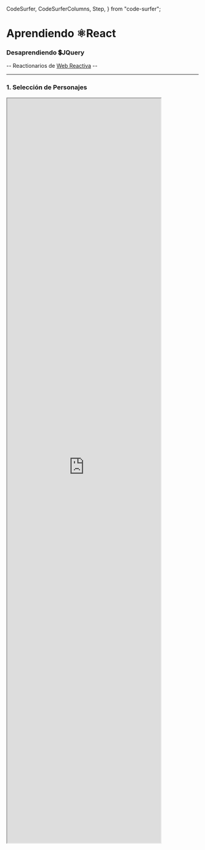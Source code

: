   CodeSurfer,
  CodeSurferColumns,
  Step,
} from "code-surfer";


# Aprendiendo ⚛️React

### Desaprendiendo 💲JQuery

-- Reactionarios de [Web Reactiva](https://www.webreactiva.com/) --

---

### 1. Selección de Personajes

<iframe
  width="80%"
  height="50%"
  src="https://jquery2react-4c55pokc5-sergioedo.vercel.app/"
/>

---

<CodeSurfer>

```js title="Version estática, no reactiva"
import "./App.css";

const App = () => {
  return (
    <>
      <h1>Calculadora de precios de muñecos cabezones</h1>
      <div>
        <label>Elige un personaje:</label>
        <select id="character">
          <option value="13.5">Jon Snow (13.5€)</option>
          <option value="16.5">
            Danerys Targaryen (16.5€)
          </option>
          <option value="19">Tyrion Lannister (19€)</option>
        </select>
      </div>
      <div id="result">
        Precio total: <span id="total">13.50€</span>
      </div>
    </>
  );
};
```

```diff 6:19 subtitle="JSX es casi puro HTML"

```

```js title="Añadimos estado + evento con setState"
import { useState } from "react";
import "./App.css";

const App = () => {
  const [totalValue, setTotalValue] = useState(13.5);
  return (
    <>
      <h1>Calculadora de precios de muñecos cabezones</h1>

      <div>
        <label>Elige un personaje:</label>
        <select
          id="character"
          onChange={(e) =>
            setTotalValue(Number(e.target.value))
          }
        >
          <option value="13.5">Jon Snow (13.5€)</option>
          <option value="16.5">
            Danerys Targaryen (16.5€)
          </option>
          <option value="19">Tyrion Lannister (19€)</option>
        </select>
      </div>

      <div id="result">
        Precio total:{" "}
        <span id="total">{totalValue.toFixed(2)}€</span>
      </div>
    </>
  );
};
```

</CodeSurfer>

---

### 2. Opción de dragon extra

<iframe
  width="80%"
  height="50%"
  src="https://jquery2react-4gn66b207-sergioedo.vercel.app/"
/>

---

<CodeSurfer>

```js title="Personajes 'data driven'"
import { useState } from "react";
import "./App.css";

const App = () => {
  const [totalValue, setTotalValue] = useState(13.5);
  return (
    <>
      <h1>Calculadora de precios de muñecos cabezones</h1>
      <div>
        <label>Elige un personaje:</label>
        <select
          id="character"
          onChange={(e) =>
            setTotalValue(Number(e.target.value))
          }
        >
          <option value="13.5">Jon Snow (13.5€)</option>
          <option value="16.5">
            Danerys Targaryen (16.5€)
          </option>
          <option value="19">Tyrion Lannister (19€)</option>
        </select>
      </div>
      <div>
        Precio total: <span>{totalValue.toFixed(2)}€</span>
      </div>
    </>
  );
};
```

```js
import { useState } from "react";
import "./App.css";

const characters = [
  { name: "Jon Snow", price: 13.5 },
  { name: "Danerys Targaryen", price: 16.5 },
  { name: "Tyrion Lannister", price: 19 },
];

const App = () => {
  const [totalValue, setTotalValue] = useState(13.5);
  return (
    <>
      <h1>Calculadora de precios de muñecos cabezones</h1>
      <div>
        <label>Elige un personaje:</label>
        <select
          onChange={(e) =>
            setTotalValue(Number(e.target.value))
          }
        >
          {characters.map((character) => {
            return (
              <option
                key={character.name}
                value={character.price}
              >{`${character.name} (${character.price}€)`}</option>
            );
          })}
        </select>
      </div>
      <div>
        Precio total: <span>{totalValue.toFixed(2)}€</span>
      </div>
    </>
  );
};
```

```js subtitle="índice de personaje como estado"
import { useState } from "react";
import "./App.css";

const characters = [
  { name: "Jon Snow", price: 13.5 },
  { name: "Danerys Targaryen", price: 16.5 },
  { name: "Tyrion Lannister", price: 19 },
];

const App = () => {
  const [
    selectedCharacterIndex,
    setSelectedCharacterIndex,
  ] = useState(0);
  const totalValue =
    characters[selectedCharacterIndex].price;
  return (
    <>
      <h1>Calculadora de precios de muñecos cabezones</h1>

      <div>
        <label>Elige un personaje:</label>
        <select
          onChange={(e) =>
            setSelectedCharacterIndex(
              Number(e.target.value)
            )
          }
        >
          {characters.map((character, index) => {
            return (
              <option
                key={character.name}
                value={index}
              >{`${character.name} (${character.price}€)`}</option>
            );
          })}
        </select>
      </div>

      <div>
        Precio total: <span>{totalValue.toFixed(2)}€</span>
      </div>
    </>
  );
};
```

```js subtitle=""
import { useState } from "react";
import "./App.css";

const characters = [
  { name: "Jon Snow", price: 13.5 },
  { name: "Danerys Targaryen", price: 16.5 },
  { name: "Tyrion Lannister", price: 19 },
];
const DRAGON_PRICE = 44.5;

const App = () => {
  const [
    selectedCharacterIndex,
    setSelectedCharacterIndex,
  ] = useState(0);
  const selectedCharacter =
    characters[selectedCharacterIndex];

  const showDragonOption = selectedCharacterIndex === 1;
  const [includeDragon, setIncludeDragon] = useState(false);

  const totalValue =
    selectedCharacter.price +
    (showDragonOption && includeDragon ? DRAGON_PRICE : 0);
  return (
    <>
      <h1>Calculadora de precios de muñecos cabezones</h1>

      <div>
        <label>Elige un personaje:</label>
        <select
          onChange={(e) =>
            setSelectedCharacterIndex(
              Number(e.target.value)
            )
          }
        >
          {characters.map((character, index) => {
            return (
              <option
                key={character.name}
                value={index}
              >{`${character.name} (${character.price}€)`}</option>
            );
          })}
        </select>
      </div>

      <div
        style={{
          display: showDragonOption ? "block" : "none",
        }}
      >
        <input
          type="checkbox"
          onChange={(e) =>
            setIncludeDragon(e.target.checked)
          }
        />
        <label htmlFor="dragon">
          Con dragón en el hombro ({DRAGON_PRICE}€ más)
        </label>
      </div>

      <div>
        Precio total: <span>{totalValue.toFixed(2)}€</span>
      </div>
    </>
  );
};
```

```diff 18:24 subtitle="Incluir dragón - mostrar + estado + cálculo"

```

```diff 49:63 subtitle="Incluir dragón - mostrar con CSS"

```

```js subtitle="Evitar renderizar --> sincronizar estado"
import { useState } from "react";
import "./App.css";

const characters = [
  { name: "Jon Snow", price: 13.5 },
  { name: "Danerys Targaryen", price: 16.5 },
  { name: "Tyrion Lannister", price: 19 },
];
const DRAGON_PRICE = 44.5;

const App = () => {
  const [
    selectedCharacterIndex,
    setSelectedCharacterIndex,
  ] = useState(0);
  const selectedCharacter =
    characters[selectedCharacterIndex];

  const showDragonOption = selectedCharacterIndex === 1;
  const [includeDragon, setIncludeDragon] = useState(false);

  const totalValue =
    selectedCharacter.price +
    (showDragonOption && includeDragon ? DRAGON_PRICE : 0);
  return (
    <>
      <h1>Calculadora de precios de muñecos cabezones</h1>

      <div>
        <label>Elige un personaje:</label>
        <select
          onChange={(e) =>
            setSelectedCharacterIndex(
              Number(e.target.value)
            )
          }
        >
          {characters.map((character, index) => {
            return (
              <option
                key={character.name}
                value={index}
              >{`${character.name} (${character.price}€)`}</option>
            );
          })}
        </select>
      </div>

      {showDragonOption && (
        <div>
          <input
            type="checkbox"
            checked={includeDragon}
            onChange={(e) =>
              setIncludeDragon(e.target.checked)
            }
          />
          <label htmlFor="dragon">
            Con dragón en el hombro ({DRAGON_PRICE}€ más)
          </label>
        </div>
      )}

      <div>
        Precio total: <span>{totalValue.toFixed(2)}€</span>
      </div>
    </>
  );
};
```

</CodeSurfer>

---

### 3. Cantidad de producto

<iframe
  width="80%"
  height="50%"
  src="https://jquery2react-i5oz3trtk-sergioedo.vercel.app/"
/>

---

<CodeSurfer>

```js
import { useState } from "react";
import "./App.css";

const characters = [
  { name: "Jon Snow", price: 13.5 },
  { name: "Danerys Targaryen", price: 16.5 },
  { name: "Tyrion Lannister", price: 19 },
];
const DRAGON_PRICE = 44.5;

const App = () => {
  const [
    selectedCharacterIndex,
    setSelectedCharacterIndex,
  ] = useState(0);
  const selectedCharacter =
    characters[selectedCharacterIndex];

  const showDragonOption = selectedCharacterIndex === 1;
  const [includeDragon, setIncludeDragon] = useState(false);

  const totalValue =
    selectedCharacter.price +
    (showDragonOption && includeDragon ? DRAGON_PRICE : 0);
  return (
    <>
      <h1>Calculadora de precios de muñecos cabezones</h1>

      <div>
        <label>Elige un personaje:</label>
        <select
          onChange={(e) =>
            setSelectedCharacterIndex(
              Number(e.target.value)
            )
          }
        >
          {characters.map((character, index) => {
            return (
              <option
                key={character.name}
                value={index}
              >{`${character.name} (${character.price}€)`}</option>
            );
          })}
        </select>
      </div>

      {showDragonOption && (
        <div>
          <input
            type="checkbox"
            checked={includeDragon}
            onChange={(e) =>
              setIncludeDragon(e.target.checked)
            }
          />
          <label htmlFor="dragon">
            Con dragón en el hombro ({DRAGON_PRICE}€ más)
          </label>
        </div>
      )}

      <div>
        Precio total: <span>{totalValue.toFixed(2)}€</span>
      </div>
    </>
  );
};
```

```js
import { useState } from "react";
import "./App.css";

const characters = [
  { name: "Jon Snow", price: 13.5 },
  { name: "Danerys Targaryen", price: 16.5 },
  { name: "Tyrion Lannister", price: 19 },
];
const DRAGON_PRICE = 44.5;

const App = () => {
  const [
    selectedCharacterIndex,
    setSelectedCharacterIndex,
  ] = useState(0);
  const selectedCharacter =
    characters[selectedCharacterIndex];

  const showDragonOption = selectedCharacterIndex === 1;
  const [includeDragon, setIncludeDragon] = useState(false);

  const [quantity, setQuantity] = useState(1);

  const totalValue =
    (selectedCharacter.price +
      (showDragonOption && includeDragon
        ? DRAGON_PRICE
        : 0)) *
    quantity;
  return (
    <>
      <h1>Calculadora de precios de muñecos cabezones</h1>

      <div>
        <label>Elige un personaje:</label>
        <select
          onChange={(e) =>
            setSelectedCharacterIndex(
              Number(e.target.value)
            )
          }
        >
          {characters.map((character, index) => {
            return (
              <option
                key={character.name}
                value={index}
              >{`${character.name} (${character.price}€)`}</option>
            );
          })}
        </select>
      </div>

      {showDragonOption && (
        <div>
          <input
            type="checkbox"
            checked={includeDragon}
            onChange={(e) =>
              setIncludeDragon(e.target.checked)
            }
          />
          <label htmlFor="dragon">
            Con dragón en el hombro ({DRAGON_PRICE}€ más)
          </label>
        </div>
      )}

      <div>
        <label htmlFor="quantity">Cantidad:</label>
        <input
          type="number"
          min="1"
          value={quantity}
          onChange={(e) =>
            setQuantity(Number(e.target.value))
          }
        />
      </div>

      <div>
        Precio total: <span>{totalValue.toFixed(2)}€</span>
      </div>
    </>
  );
};
```

```diff 22:29 subtitle="estado + cálculo"

```

```diff 69:79 subtitle="componente + valor-estado + evento-setState"

```

</CodeSurfer>

---

### 3. Cálculo de impuestos

<iframe
  width="80%"
  height="50%"
  src="https://jquery2react-e49obbdu6-sergioedo.vercel.app/"
/>

---

<CodeSurfer>

```js
import { useState } from "react";
import "./App.css";

const characters = [
  { name: "Jon Snow", price: 13.5 },
  { name: "Danerys Targaryen", price: 16.5 },
  { name: "Tyrion Lannister", price: 19 },
];
const DRAGON_PRICE = 44.5;

const App = () => {
  const [
    selectedCharacterIndex,
    setSelectedCharacterIndex,
  ] = useState(0);
  const selectedCharacter =
    characters[selectedCharacterIndex];

  const showDragonOption = selectedCharacterIndex === 1;
  const [includeDragon, setIncludeDragon] = useState(false);

  const [quantity, setQuantity] = useState(1);

  const totalValue =
    (selectedCharacter.price +
      (showDragonOption && includeDragon
        ? DRAGON_PRICE
        : 0)) *
    quantity;
  return (
    <>
      <h1>Calculadora de precios de muñecos cabezones</h1>

      <div>
        <label>Elige un personaje:</label>
        <select
          onChange={(e) =>
            setSelectedCharacterIndex(
              Number(e.target.value)
            )
          }
        >
          {characters.map((character, index) => {
            return (
              <option
                key={character.name}
                value={index}
              >{`${character.name} (${character.price}€)`}</option>
            );
          })}
        </select>
      </div>

      {showDragonOption && (
        <div>
          <input
            type="checkbox"
            checked={includeDragon}
            onChange={(e) =>
              setIncludeDragon(e.target.checked)
            }
          />
          <label htmlFor="dragon">
            Con dragón en el hombro ({DRAGON_PRICE}€ más)
          </label>
        </div>
      )}

      <div>
        <label htmlFor="quantity">Cantidad:</label>
        <input
          type="number"
          min="1"
          value={quantity}
          onChange={(e) =>
            setQuantity(Number(e.target.value))
          }
        />
      </div>

      <div>
        Precio total: <span>{totalValue.toFixed(2)}€</span>
      </div>
    </>
  );
};
```

```js
import { useState, useEffect } from "react";
import "./App.css";

const getRandomCountry = async () => {
  const response = await fetch(
    "https://random-data-api.com/api/v2/addresses"
  );
  const country = await response.json();
  return {
    name: country.country,
    code: country.country_code,
  };
};
const DEFAULT_COUNTRY = {
  name: "Spain",
  code: "ES",
};

const characters = [
  { name: "Jon Snow", price: 13.5 },
  { name: "Danerys Targaryen", price: 16.5 },
  { name: "Tyrion Lannister", price: 19 },
];
const DRAGON_PRICE = 44.5;

const App = () => {
  const [
    selectedCharacterIndex,
    setSelectedCharacterIndex,
  ] = useState(0);
  const selectedCharacter =
    characters[selectedCharacterIndex];

  const showDragonOption = selectedCharacterIndex === 1;
  const [includeDragon, setIncludeDragon] = useState(false);

  const [quantity, setQuantity] = useState(1);

  const [country, setCountry] = useState(DEFAULT_COUNTRY);

  useEffect(() => {
    const setInitialCountry = async () => {
      const country = await getRandomCountry();
      setCountry(country);
    };
    setInitialCountry();
  }, []);

  const extraDragon =
    showDragonOption && includeDragon ? DRAGON_PRICE : 0;
  const totalValue =
    (selectedCharacter.price + extraDragon) * quantity;

  const countryLetter = country.name
    .charAt(0)
    .toLowerCase();
  const taxPercentage = ["a", "e", "i", "o", "u"].includes(
    countryLetter
  )
    ? 10
    : 20;
  const totalValueWithTaxes =
    totalValue + totalValue * (taxPercentage / 100);
  return (
    <>
      <h1>Calculadora de precios de muñecos cabezones</h1>

      <div>
        <label>Elige un personaje:</label>
        <select
          onChange={(e) =>
            setSelectedCharacterIndex(
              Number(e.target.value)
            )
          }
        >
          {characters.map((character, index) => {
            return (
              <option
                key={character.name}
                value={index}
              >{`${character.name} (${character.price}€)`}</option>
            );
          })}
        </select>
      </div>

      {showDragonOption && (
        <div>
          <input
            type="checkbox"
            checked={includeDragon}
            onChange={(e) =>
              setIncludeDragon(e.target.checked)
            }
          />
          <label htmlFor="dragon">
            Con dragón en el hombro ({DRAGON_PRICE}€ más)
          </label>
        </div>
      )}

      <div>
        <label htmlFor="quantity">Cantidad:</label>
        <input
          type="number"
          min="1"
          value={quantity}
          onChange={(e) =>
            setQuantity(Number(e.target.value))
          }
        />
      </div>

      <div>
        Impuesto: <span>{taxPercentage}%</span>
        <span>
          {country?.code && (
            <img
              width="16px"
              src={`https://flagsapi.com/${country.code}/flat/64.png`}
            />
          )}
        </span>
      </div>

      <div>
        Precio total:{" "}
        <span>{totalValueWithTaxes.toFixed(2)}€</span>
      </div>
    </>
  );
};
```

```diff 3:17 subtitle="función random country + valor por defecto"

```

```diff 39:48 subtitle="estado pais + fetch inicial con useEffect"

```

```diff 54:63 subtitle="cálculo de impuestos"

```

```diff 115:125,129[16:34] subtitle="mostramos impuestos + nuevo total"

```

</CodeSurfer>

---

# Patrón de ⚛️React⚛️

- Estados (useState)
- Efectos (useEffect)
- Cálculos (Javascript)
- Render (JSX - data driven)

---

# Refactor con ⚛️React⚛️

- Estados + Efectos + Cálculos => <ins>**Custom Hook**</ins> <br /> (_useMiCosaDeNegocio()_)
- Render => <ins>**Componentes**</ins> <br />(_<MiCosaDeNegocio /\>_)

---

<CodeSurfer>

```js 38:48 title="Hook useRandomCountry"
import { useState, useEffect } from "react";
import "./App.css";

const getRandomCountry = async () => {
  const response = await fetch(
    "https://random-data-api.com/api/v2/addresses"
  );
  const country = await response.json();
  return {
    name: country.country,
    code: country.country_code,
  };
};
const DEFAULT_COUNTRY = {
  name: "Spain",
  code: "ES",
};

const characters = [
  { name: "Jon Snow", price: 13.5 },
  { name: "Danerys Targaryen", price: 16.5 },
  { name: "Tyrion Lannister", price: 19 },
];
const DRAGON_PRICE = 44.5;

const App = () => {
  const [
    selectedCharacterIndex,
    setSelectedCharacterIndex,
  ] = useState(0);
  const selectedCharacter =
    characters[selectedCharacterIndex];

  const showDragonOption = selectedCharacterIndex === 1;
  const [includeDragon, setIncludeDragon] = useState(false);

  const [quantity, setQuantity] = useState(1);

  const [country, setCountry] = useState(DEFAULT_COUNTRY);

  useEffect(() => {
    const setInitialCountry = async () => {
      const country = await getRandomCountry();
      setCountry(country);
    };
    setInitialCountry();
  }, []);

  const extraDragon =
    showDragonOption && includeDragon ? DRAGON_PRICE : 0;
  const totalValue =
    (selectedCharacter.price + extraDragon) * quantity;

  const countryLetter = country.name
    .charAt(0)
    .toLowerCase();
  const taxPercentage = ["a", "e", "i", "o", "u"].includes(
    countryLetter
  )
    ? 10
    : 20;
  const totalValueWithTaxes =
    totalValue + totalValue * (taxPercentage / 100);
  return (
    <>
      <h1>Calculadora de precios de muñecos cabezones</h1>

      <div>
        <label>Elige un personaje:</label>
        <select
          onChange={(e) =>
            setSelectedCharacterIndex(
              Number(e.target.value)
            )
          }
        >
          {characters.map((character, index) => {
            return (
              <option
                key={character.name}
                value={index}
              >{`${character.name} (${character.price}€)`}</option>
            );
          })}
        </select>
      </div>

      {showDragonOption && (
        <div>
          <input
            type="checkbox"
            checked={includeDragon}
            onChange={(e) =>
              setIncludeDragon(e.target.checked)
            }
          />
          <label htmlFor="dragon">
            Con dragón en el hombro ({DRAGON_PRICE}€ más)
          </label>
        </div>
      )}

      <div>
        <label htmlFor="quantity">Cantidad:</label>
        <input
          type="number"
          min="1"
          value={quantity}
          onChange={(e) =>
            setQuantity(Number(e.target.value))
          }
        />
      </div>

      <div>
        Impuesto: <span>{taxPercentage}%</span>
        <span>
          {country?.code && (
            <img
              width="16px"
              src={`https://flagsapi.com/${country.code}/flat/64.png`}
            />
          )}
        </span>
      </div>

      <div>
        Precio total:{" "}
        <span>{totalValueWithTaxes.toFixed(2)}€</span>
      </div>
    </>
  );
};
```

```js subtitle="encapsular en función useXXXXXX"
import { useState, useEffect } from "react";
import "./App.css";

const getRandomCountry = async () => {
  const response = await fetch(
    "https://random-data-api.com/api/v2/addresses"
  );
  const country = await response.json();
  return {
    name: country.country,
    code: country.country_code,
  };
};
const DEFAULT_COUNTRY = {
  name: "Spain",
  code: "ES",
};

const useRandomCountry = (
  defaultCountry = DEFAULT_COUNTRY
) => {
  const [country, setCountry] = useState(defaultCountry);

  useEffect(() => {
    const setInitialCountry = async () => {
      const country = await getRandomCountry();
      setCountry(country);
    };
    setInitialCountry();
  }, []);

  return { country };
};

const characters = [
  { name: "Jon Snow", price: 13.5 },
  { name: "Danerys Targaryen", price: 16.5 },
  { name: "Tyrion Lannister", price: 19 },
];
const DRAGON_PRICE = 44.5;

const App = () => {
  const [
    selectedCharacterIndex,
    setSelectedCharacterIndex,
  ] = useState(0);
  const selectedCharacter =
    characters[selectedCharacterIndex];

  const showDragonOption = selectedCharacterIndex === 1;
  const [includeDragon, setIncludeDragon] = useState(false);

  const [quantity, setQuantity] = useState(1);

  const { country } = useRandomCountry();

  const extraDragon =
    showDragonOption && includeDragon ? DRAGON_PRICE : 0;
  const totalValue =
    (selectedCharacter.price + extraDragon) * quantity;

  const countryLetter = country.name
    .charAt(0)
    .toLowerCase();
  const taxPercentage = ["a", "e", "i", "o", "u"].includes(
    countryLetter
  )
    ? 10
    : 20;
  const totalValueWithTaxes =
    totalValue + totalValue * (taxPercentage / 100);
  return (
    <>
      <h1>Calculadora de precios de muñecos cabezones</h1>

      <div>
        <label>Elige un personaje:</label>
        <select
          onChange={(e) =>
            setSelectedCharacterIndex(
              Number(e.target.value)
            )
          }
        >
          {characters.map((character, index) => {
            return (
              <option
                key={character.name}
                value={index}
              >{`${character.name} (${character.price}€)`}</option>
            );
          })}
        </select>
      </div>

      {showDragonOption && (
        <div>
          <input
            type="checkbox"
            checked={includeDragon}
            onChange={(e) =>
              setIncludeDragon(e.target.checked)
            }
          />
          <label htmlFor="dragon">
            Con dragón en el hombro ({DRAGON_PRICE}€ más)
          </label>
        </div>
      )}

      <div>
        <label htmlFor="quantity">Cantidad:</label>
        <input
          type="number"
          min="1"
          value={quantity}
          onChange={(e) =>
            setQuantity(Number(e.target.value))
          }
        />
      </div>

      <div>
        Impuesto: <span>{taxPercentage}%</span>
        <span>
          {country?.code && (
            <img
              width="16px"
              src={`https://flagsapi.com/${country.code}/flat/64.png`}
            />
          )}
        </span>
      </div>

      <div>
        Precio total:{" "}
        <span>{totalValueWithTaxes.toFixed(2)}€</span>
      </div>
    </>
  );
};
```

</CodeSurfer>

---

<CodeSurferColumns>

<Step subtitle="extracción a otro fichero">

```js 4:34,54:55
import { useState, useEffect } from "react";
import "./App.css";

const getRandomCountry = async () => {
  const response = await fetch(
    "https://random-data-api.com/api/v2/addresses"
  );
  const country = await response.json();
  return {
    name: country.country,
    code: country.country_code,
  };
};
const DEFAULT_COUNTRY = {
  name: "Spain",
  code: "ES",
};

const useRandomCountry = (
  defaultCountry = DEFAULT_COUNTRY
) => {
  const [country, setCountry] = useState(defaultCountry);

  useEffect(() => {
    const setInitialCountry = async () => {
      const country = await getRandomCountry();
      setCountry(country);
    };
    setInitialCountry();
  }, []);

  return { country };
};

const characters = [
  { name: "Jon Snow", price: 13.5 },
  { name: "Danerys Targaryen", price: 16.5 },
  { name: "Tyrion Lannister", price: 19 },
];
const DRAGON_PRICE = 44.5;

const App = () => {
  const [
    selectedCharacterIndex,
    setSelectedCharacterIndex,
  ] = useState(0);
  const selectedCharacter =
    characters[selectedCharacterIndex];

  const showDragonOption = selectedCharacterIndex === 1;
  const [includeDragon, setIncludeDragon] = useState(false);

  const [quantity, setQuantity] = useState(1);

  const { country } = useRandomCountry();

  const extraDragon =
    showDragonOption && includeDragon ? DRAGON_PRICE : 0;
  const totalValue =
    (selectedCharacter.price + extraDragon) * quantity;

  const countryLetter = country.name
    .charAt(0)
    .toLowerCase();
  const taxPercentage = ["a", "e", "i", "o", "u"].includes(
    countryLetter
  )
    ? 10
    : 20;
  const totalValueWithTaxes =
    totalValue + totalValue * (taxPercentage / 100);
  return (
    <>
      <h1>Calculadora de precios de muñecos cabezones</h1>

      <div>
        <label>Elige un personaje:</label>
        <select
          onChange={(e) =>
            setSelectedCharacterIndex(
              Number(e.target.value)
            )
          }
        >
          {characters.map((character, index) => {
            return (
              <option
                key={character.name}
                value={index}
              >{`${character.name} (${character.price}€)`}</option>
            );
          })}
        </select>
      </div>

      {showDragonOption && (
        <div>
          <input
            type="checkbox"
            checked={includeDragon}
            onChange={(e) =>
              setIncludeDragon(e.target.checked)
            }
          />
          <label htmlFor="dragon">
            Con dragón en el hombro ({DRAGON_PRICE}€ más)
          </label>
        </div>
      )}

      <div>
        <label htmlFor="quantity">Cantidad:</label>
        <input
          type="number"
          min="1"
          value={quantity}
          onChange={(e) =>
            setQuantity(Number(e.target.value))
          }
        />
      </div>

      <div>
        Impuesto: <span>{taxPercentage}%</span>
        <span>
          {country?.code && (
            <img
              width="16px"
              src={`https://flagsapi.com/${country.code}/flat/64.png`}
            />
          )}
        </span>
      </div>

      <div>
        Precio total:{" "}
        <span>{totalValueWithTaxes.toFixed(2)}€</span>
      </div>
    </>
  );
};
```

```js

```

</Step>

<Step>

```js
import { useState } from "react";
import "./App.css";
import useRandomCountry from "./hooks/useRandomCountry";

const characters = [
  { name: "Jon Snow", price: 13.5 },
  { name: "Danerys Targaryen", price: 16.5 },
  { name: "Tyrion Lannister", price: 19 },
];
const DRAGON_PRICE = 44.5;

const App = () => {
  const [
    selectedCharacterIndex,
    setSelectedCharacterIndex,
  ] = useState(0);
  const selectedCharacter =
    characters[selectedCharacterIndex];

  const showDragonOption = selectedCharacterIndex === 1;
  const [includeDragon, setIncludeDragon] = useState(false);

  const [quantity, setQuantity] = useState(1);

  const { country } = useRandomCountry();

  const extraDragon =
    showDragonOption && includeDragon ? DRAGON_PRICE : 0;
  const totalValue =
    (selectedCharacter.price + extraDragon) * quantity;

  const countryLetter = country.name
    .charAt(0)
    .toLowerCase();
  const taxPercentage = ["a", "e", "i", "o", "u"].includes(
    countryLetter
  )
    ? 10
    : 20;
  const totalValueWithTaxes =
    totalValue + totalValue * (taxPercentage / 100);
  return (
    <>
      <h1>Calculadora de precios de muñecos cabezones</h1>

      <div>
        <label>Elige un personaje:</label>
        <select
          onChange={(e) =>
            setSelectedCharacterIndex(
              Number(e.target.value)
            )
          }
        >
          {characters.map((character, index) => {
            return (
              <option
                key={character.name}
                value={index}
              >{`${character.name} (${character.price}€)`}</option>
            );
          })}
        </select>
      </div>

      {showDragonOption && (
        <div>
          <input
            type="checkbox"
            checked={includeDragon}
            onChange={(e) =>
              setIncludeDragon(e.target.checked)
            }
          />
          <label htmlFor="dragon">
            Con dragón en el hombro ({DRAGON_PRICE}€ más)
          </label>
        </div>
      )}

      <div>
        <label htmlFor="quantity">Cantidad:</label>
        <input
          type="number"
          min="1"
          value={quantity}
          onChange={(e) =>
            setQuantity(Number(e.target.value))
          }
        />
      </div>

      <div>
        Impuesto: <span>{taxPercentage}%</span>
        <span>
          {country?.code && (
            <img
              width="16px"
              src={`https://flagsapi.com/${country.code}/flat/64.png`}
            />
          )}
        </span>
      </div>

      <div>
        Precio total:{" "}
        <span>{totalValueWithTaxes.toFixed(2)}€</span>
      </div>
    </>
  );
};
```

```js
// file: hooks/useRandomCountry.js

import { useState, useEffect } from "react";

const getRandomCountry = async () => {
  const response = await fetch(
    "https://random-data-api.com/api/v2/addresses"
  );
  const country = await response.json();
  return {
    name: country.country,
    code: country.country_code,
  };
};
const DEFAULT_COUNTRY = {
  name: "Spain",
  code: "ES",
};

const useRandomCountry = (
  defaultCountry = DEFAULT_COUNTRY
) => {
  const [country, setCountry] = useState(defaultCountry);

  useEffect(() => {
    const setInitialCountry = async () => {
      const country = await getRandomCountry();
      setCountry(country);
    };
    setInitialCountry();
  }, []);

  return { country };
};

export default useRandomCountry;
```

</Step>

</CodeSurferColumns>

---

<CodeSurferColumns>

<Step title="Hook useTaxes">

```js 25,31:39 subtitle="lógica de impuestos"
import { useState } from "react";
import "./App.css";
import useRandomCountry from "./hooks/useRandomCountry";

const characters = [
  { name: "Jon Snow", price: 13.5 },
  { name: "Danerys Targaryen", price: 16.5 },
  { name: "Tyrion Lannister", price: 19 },
];
const DRAGON_PRICE = 44.5;

const App = () => {
  const [
    selectedCharacterIndex,
    setSelectedCharacterIndex,
  ] = useState(0);
  const selectedCharacter =
    characters[selectedCharacterIndex];

  const showDragonOption = selectedCharacterIndex === 1;
  const [includeDragon, setIncludeDragon] = useState(false);

  const [quantity, setQuantity] = useState(1);

  const { country } = useRandomCountry();

  const extraDragon =
    showDragonOption && includeDragon ? DRAGON_PRICE : 0;
  const totalValue =
    (selectedCharacter.price + extraDragon) * quantity;

  const countryLetter = country.name
    .charAt(0)
    .toLowerCase();
  const taxPercentage = ["a", "e", "i", "o", "u"].includes(
    countryLetter
  )
    ? 10
    : 20;
  const totalValueWithTaxes =
    totalValue + totalValue * (taxPercentage / 100);
  return (
    <>
      <h1>Calculadora de precios de muñecos cabezones</h1>

      <div>
        <label>Elige un personaje:</label>
        <select
          onChange={(e) =>
            setSelectedCharacterIndex(
              Number(e.target.value)
            )
          }
        >
          {characters.map((character, index) => {
            return (
              <option
                key={character.name}
                value={index}
              >{`${character.name} (${character.price}€)`}</option>
            );
          })}
        </select>
      </div>

      {showDragonOption && (
        <div>
          <input
            type="checkbox"
            checked={includeDragon}
            onChange={(e) =>
              setIncludeDragon(e.target.checked)
            }
          />
          <label htmlFor="dragon">
            Con dragón en el hombro ({DRAGON_PRICE}€ más)
          </label>
        </div>
      )}

      <div>
        <label htmlFor="quantity">Cantidad:</label>
        <input
          type="number"
          min="1"
          value={quantity}
          onChange={(e) =>
            setQuantity(Number(e.target.value))
          }
        />
      </div>

      <div>
        Impuesto: <span>{taxPercentage}%</span>
        <span>
          {country?.code && (
            <img
              width="16px"
              src={`https://flagsapi.com/${country.code}/flat/64.png`}
            />
          )}
        </span>
      </div>

      <div>
        Precio total:{" "}
        <span>{totalValueWithTaxes.toFixed(2)}€</span>
      </div>
    </>
  );
};
```

```js

```

</Step>

<Step title="Hook useTaxes">

```js
import { useState } from "react";
import "./App.css";
import useTaxes from "./hooks/useTaxes";

const characters = [
  { name: "Jon Snow", price: 13.5 },
  { name: "Danerys Targaryen", price: 16.5 },
  { name: "Tyrion Lannister", price: 19 },
];
const DRAGON_PRICE = 44.5;

const App = () => {
  const [
    selectedCharacterIndex,
    setSelectedCharacterIndex,
  ] = useState(0);
  const selectedCharacter =
    characters[selectedCharacterIndex];

  const showDragonOption = selectedCharacterIndex === 1;
  const [includeDragon, setIncludeDragon] = useState(false);

  const [quantity, setQuantity] = useState(1);

  const { taxPercentage, country } = useTaxes();

  const extraDragon =
    showDragonOption && includeDragon ? DRAGON_PRICE : 0;
  const totalValue =
    (selectedCharacter.price + extraDragon) * quantity;

  const totalValueWithTaxes =
    totalValue + totalValue * (taxPercentage / 100);
  return (
    <>
      <h1>Calculadora de precios de muñecos cabezones</h1>

      <div>
        <label>Elige un personaje:</label>
        <select
          onChange={(e) =>
            setSelectedCharacterIndex(
              Number(e.target.value)
            )
          }
        >
          {characters.map((character, index) => {
            return (
              <option
                key={character.name}
                value={index}
              >{`${character.name} (${character.price}€)`}</option>
            );
          })}
        </select>
      </div>

      {showDragonOption && (
        <div>
          <input
            type="checkbox"
            checked={includeDragon}
            onChange={(e) =>
              setIncludeDragon(e.target.checked)
            }
          />
          <label htmlFor="dragon">
            Con dragón en el hombro ({DRAGON_PRICE}€ más)
          </label>
        </div>
      )}

      <div>
        <label htmlFor="quantity">Cantidad:</label>
        <input
          type="number"
          min="1"
          value={quantity}
          onChange={(e) =>
            setQuantity(Number(e.target.value))
          }
        />
      </div>

      <div>
        Impuesto: <span>{taxPercentage}%</span>
        <span>
          {country?.code && (
            <img
              width="16px"
              src={`https://flagsapi.com/${country.code}/flat/64.png`}
            />
          )}
        </span>
      </div>

      <div>
        Precio total:{" "}
        <span>{totalValueWithTaxes.toFixed(2)}€</span>
      </div>
    </>
  );
};
```

```js subtitle="Taxes Team"
// file: hooks/useTaxes.js

import useRandomCountry from "./useRandomCountry";

const useTaxes = () => {
  const { country } = useRandomCountry();
  const countryLetter = country.name
    .charAt(0)
    .toLowerCase();
  const taxPercentage = ["a", "e", "i", "o", "u"].includes(
    countryLetter
  )
    ? 10
    : 20;

  return { taxPercentage, country };
};
export default useTaxes;
```

</Step>

</CodeSurferColumns>

---

<CodeSurferColumns>

<Step title="Opción de dragón">

```js 20,28 subtitle="por índice"
import { useState } from "react";
import "./App.css";
import useTaxes from "./hooks/useTaxes";

const characters = [
  { name: "Jon Snow", price: 13.5 },
  { name: "Danerys Targaryen", price: 16.5 },
  { name: "Tyrion Lannister", price: 19 },
];
const DRAGON_PRICE = 44.5;

const App = () => {
  const [
    selectedCharacterIndex,
    setSelectedCharacterIndex,
  ] = useState(0);
  const selectedCharacter =
    characters[selectedCharacterIndex];

  const showDragonOption = selectedCharacterIndex === 1;
  const [includeDragon, setIncludeDragon] = useState(false);

  const [quantity, setQuantity] = useState(1);

  const { taxPercentage, country } = useTaxes();

  const extraDragon =
    showDragonOption && includeDragon ? DRAGON_PRICE : 0;
  const totalValue =
    (selectedCharacter.price + extraDragon) * quantity;

  const totalValueWithTaxes =
    totalValue + totalValue * (taxPercentage / 100);
  return (
    <>
      <h1>Calculadora de precios de muñecos cabezones</h1>

      <div>
        <label>Elige un personaje:</label>
        <select
          onChange={(e) =>
            setSelectedCharacterIndex(
              Number(e.target.value)
            )
          }
        >
          {characters.map((character, index) => {
            return (
              <option
                key={character.name}
                value={index}
              >{`${character.name} (${character.price}€)`}</option>
            );
          })}
        </select>
      </div>

      {showDragonOption && (
        <div>
          <input
            type="checkbox"
            checked={includeDragon}
            onChange={(e) =>
              setIncludeDragon(e.target.checked)
            }
          />
          <label htmlFor="dragon">
            Con dragón en el hombro ({DRAGON_PRICE}€ más)
          </label>
        </div>
      )}

      <div>
        <label htmlFor="quantity">Cantidad:</label>
        <input
          type="number"
          min="1"
          value={quantity}
          onChange={(e) =>
            setQuantity(Number(e.target.value))
          }
        />
      </div>

      <div>
        Impuesto: <span>{taxPercentage}%</span>
        <span>
          {country?.code && (
            <img
              width="16px"
              src={`https://flagsapi.com/${country.code}/flat/64.png`}
            />
          )}
        </span>
      </div>

      <div>
        Precio total:{" "}
        <span>{totalValueWithTaxes.toFixed(2)}€</span>
      </div>
    </>
  );
};
```

```js 10,31 subtitle="por datos"
import { useState } from "react";
import "./App.css";
import useTaxes from "./hooks/useTaxes";

const characters = [
  { name: "Jon Snow", price: 13.5 },
  {
    name: "Danerys Targaryen",
    price: 16.5,
    dragonOption: true,
  },
  { name: "Tyrion Lannister", price: 19 },
];
const DRAGON_PRICE = 44.5;

const App = () => {
  const [
    selectedCharacterIndex,
    setSelectedCharacterIndex,
  ] = useState(0);
  const selectedCharacter =
    characters[selectedCharacterIndex];

  const [includeDragon, setIncludeDragon] = useState(false);

  const [quantity, setQuantity] = useState(1);

  const { taxPercentage, country } = useTaxes();

  const extraDragon =
    selectedCharacter.dragonOption && includeDragon
      ? DRAGON_PRICE
      : 0;
  const totalValue =
    (selectedCharacter.price + extraDragon) * quantity;

  const totalValueWithTaxes =
    totalValue + totalValue * (taxPercentage / 100);
  return (
    <>
      <h1>Calculadora de precios de muñecos cabezones</h1>

      <div>
        <label>Elige un personaje:</label>
        <select
          onChange={(e) =>
            setSelectedCharacterIndex(
              Number(e.target.value)
            )
          }
        >
          {characters.map((character, index) => {
            return (
              <option
                key={character.name}
                value={index}
              >{`${character.name} (${character.price}€)`}</option>
            );
          })}
        </select>
      </div>

      {selectedCharacter.dragonOption && (
        <div>
          <input
            type="checkbox"
            checked={includeDragon}
            onChange={(e) =>
              setIncludeDragon(e.target.checked)
            }
          />
          <label htmlFor="dragon">
            Con dragón en el hombro ({DRAGON_PRICE}€ más)
          </label>
        </div>
      )}

      <div>
        <label htmlFor="quantity">Cantidad:</label>
        <input
          type="number"
          min="1"
          value={quantity}
          onChange={(e) =>
            setQuantity(Number(e.target.value))
          }
        />
      </div>

      <div>
        Impuesto: <span>{taxPercentage}%</span>
        <span>
          {country?.code && (
            <img
              width="16px"
              src={`https://flagsapi.com/${country.code}/flat/64.png`}
            />
          )}
        </span>
      </div>

      <div>
        Precio total:{" "}
        <span>{totalValueWithTaxes.toFixed(2)}€</span>
      </div>
    </>
  );
};
```

</Step>

<Step title="Opción de dragón">

```diff 58 subtitle="por índice"

```

```diff 63 subtitle="por datos"

```

</Step>

</CodeSurferColumns>

---

<CodeSurferColumns>

<Step title="Estado selectedCharacter">

```js 17:22
import { useState } from "react";
import "./App.css";
import useTaxes from "./hooks/useTaxes";

const characters = [
  { name: "Jon Snow", price: 13.5 },
  {
    name: "Danerys Targaryen",
    price: 16.5,
    dragonOption: true,
  },
  { name: "Tyrion Lannister", price: 19 },
];
const DRAGON_PRICE = 44.5;

const App = () => {
  const [
    selectedCharacterIndex,
    setSelectedCharacterIndex,
  ] = useState(0);
  const selectedCharacter =
    characters[selectedCharacterIndex];

  const [includeDragon, setIncludeDragon] = useState(false);

  const [quantity, setQuantity] = useState(1);

  const { taxPercentage, country } = useTaxes();

  const extraDragon =
    selectedCharacter.dragonOption && includeDragon
      ? DRAGON_PRICE
      : 0;
  const totalValue =
    (selectedCharacter.price + extraDragon) * quantity;

  const totalValueWithTaxes =
    totalValue + totalValue * (taxPercentage / 100);
  return (
    <>
      <h1>Calculadora de precios de muñecos cabezones</h1>

      <div>
        <label>Elige un personaje:</label>
        <select
          onChange={(e) =>
            setSelectedCharacterIndex(
              Number(e.target.value)
            )
          }
        >
          {characters.map((character, index) => {
            return (
              <option
                key={character.name}
                value={index}
              >{`${character.name} (${character.price}€)`}</option>
            );
          })}
        </select>
      </div>

      {selectedCharacter.dragonOption && (
        <div>
          <input
            type="checkbox"
            checked={includeDragon}
            onChange={(e) =>
              setIncludeDragon(e.target.checked)
            }
          />
          <label htmlFor="dragon">
            Con dragón en el hombro ({DRAGON_PRICE}€ más)
          </label>
        </div>
      )}

      <div>
        <label htmlFor="quantity">Cantidad:</label>
        <input
          type="number"
          min="1"
          value={quantity}
          onChange={(e) =>
            setQuantity(Number(e.target.value))
          }
        />
      </div>

      <div>
        Impuesto: <span>{taxPercentage}%</span>
        <span>
          {country?.code && (
            <img
              width="16px"
              src={`https://flagsapi.com/${country.code}/flat/64.png`}
            />
          )}
        </span>
      </div>

      <div>
        Precio total:{" "}
        <span>{totalValueWithTaxes.toFixed(2)}€</span>
      </div>
    </>
  );
};

export default App;
```

```js 17:19
import { useState } from "react";
import "./App.css";
import useTaxes from "./hooks/useTaxes";

const characters = [
  { name: "Jon Snow", price: 13.5 },
  {
    name: "Danerys Targaryen",
    price: 16.5,
    dragonOption: true,
  },
  { name: "Tyrion Lannister", price: 19 },
];
const DRAGON_PRICE = 44.5;

const App = () => {
  const [selectedCharacter, setSelectedCharacter] =
    useState(characters[0]);

  const [includeDragon, setIncludeDragon] = useState(false);

  const [quantity, setQuantity] = useState(1);

  const { taxPercentage, country } = useTaxes();

  const extraDragon =
    selectedCharacter.dragonOption && includeDragon
      ? DRAGON_PRICE
      : 0;
  const totalValue =
    (selectedCharacter.price + extraDragon) * quantity;

  const totalValueWithTaxes =
    totalValue + totalValue * (taxPercentage / 100);
  return (
    <>
      <h1>Calculadora de precios de muñecos cabezones</h1>

      <div>
        <label>Elige un personaje:</label>
        <select
          onChange={(e) =>
            setSelectedCharacter(
              characters[Number(e.target.value)]
            )
          }
        >
          {characters.map((character, index) => {
            return (
              <option
                key={character.name}
                value={index}
              >{`${character.name} (${character.price}€)`}</option>
            );
          })}
        </select>
      </div>

      {selectedCharacter.dragonOption && (
        <div>
          <input
            type="checkbox"
            checked={includeDragon}
            onChange={(e) =>
              setIncludeDragon(e.target.checked)
            }
          />
          <label htmlFor="dragon">
            Con dragón en el hombro ({DRAGON_PRICE}€ más)
          </label>
        </div>
      )}

      <div>
        <label htmlFor="quantity">Cantidad:</label>
        <input
          type="number"
          min="1"
          value={quantity}
          onChange={(e) =>
            setQuantity(Number(e.target.value))
          }
        />
      </div>

      <div>
        Impuesto: <span>{taxPercentage}%</span>
        <span>
          {country?.code && (
            <img
              width="16px"
              src={`https://flagsapi.com/${country.code}/flat/64.png`}
            />
          )}
        </span>
      </div>

      <div>
        Precio total:{" "}
        <span>{totalValueWithTaxes.toFixed(2)}€</span>
      </div>
    </>
  );
};

export default App;
```

</Step>

<Step>

```diff 46:50

```

```diff 42:46

```

</Step>

</CodeSurferColumns>

---

<CodeSurferColumns>

<Step title="Estado Complejo: selectedCharacter + includeDragon">

```js 17:20
import { useState } from "react";
import "./App.css";
import useTaxes from "./hooks/useTaxes";

const characters = [
  { name: "Jon Snow", price: 13.5 },
  {
    name: "Danerys Targaryen",
    price: 16.5,
    dragonOption: true,
  },
  { name: "Tyrion Lannister", price: 19 },
];
const DRAGON_PRICE = 44.5;

const App = () => {
  const [selectedCharacter, setSelectedCharacter] =
    useState(characters[0]);

  const [includeDragon, setIncludeDragon] = useState(false);

  const [quantity, setQuantity] = useState(1);

  const { taxPercentage, country } = useTaxes();

  const extraDragon =
    selectedCharacter.dragonOption && includeDragon
      ? DRAGON_PRICE
      : 0;
  const totalValue =
    (selectedCharacter.price + extraDragon) * quantity;

  const totalValueWithTaxes =
    totalValue + totalValue * (taxPercentage / 100);
  return (
    <>
      <h1>Calculadora de precios de muñecos cabezones</h1>

      <div>
        <label>Elige un personaje:</label>
        <select
          onChange={(e) =>
            setSelectedCharacter(
              characters[Number(e.target.value)]
            )
          }
        >
          {characters.map((character, index) => {
            return (
              <option
                key={character.name}
                value={index}
              >{`${character.name} (${character.price}€)`}</option>
            );
          })}
        </select>
      </div>

      {selectedCharacter.dragonOption && (
        <div>
          <input
            type="checkbox"
            checked={includeDragon}
            onChange={(e) =>
              setIncludeDragon(e.target.checked)
            }
          />
          <label htmlFor="dragon">
            Con dragón en el hombro ({DRAGON_PRICE}€ más)
          </label>
        </div>
      )}

      <div>
        <label htmlFor="quantity">Cantidad:</label>
        <input
          type="number"
          min="1"
          value={quantity}
          onChange={(e) =>
            setQuantity(Number(e.target.value))
          }
        />
      </div>

      <div>
        Impuesto: <span>{taxPercentage}%</span>
        <span>
          {country?.code && (
            <img
              width="16px"
              src={`https://flagsapi.com/${country.code}/flat/64.png`}
            />
          )}
        </span>
      </div>

      <div>
        Precio total:{" "}
        <span>{totalValueWithTaxes.toFixed(2)}€</span>
      </div>
    </>
  );
};

export default App;
```

```js 17:20,26:27 subtitle="character+dragon => Product"
import { useState } from "react";
import "./App.css";
import useTaxes from "./hooks/useTaxes";

const characters = [
  { name: "Jon Snow", price: 13.5 },
  {
    name: "Danerys Targaryen",
    price: 16.5,
    dragonOption: true,
  },
  { name: "Tyrion Lannister", price: 19 },
];
const DRAGON_PRICE = 44.5;

const App = () => {
  const [selectedProduct, setSelectedProduct] = useState({
    character: characters[0],
    includeDragon: false,
  });

  const [quantity, setQuantity] = useState(1);

  const { taxPercentage, country } = useTaxes();

  const { character: selectedCharacter, includeDragon } =
    selectedProduct;
  const extraDragon =
    selectedCharacter.dragonOption && includeDragon
      ? DRAGON_PRICE
      : 0;
  const totalValue =
    (selectedCharacter.price + extraDragon) * quantity;

  const totalValueWithTaxes =
    totalValue + totalValue * (taxPercentage / 100);

  const handleCharacterSelected = (e) => {
    const selectedCharacter =
      characters[Number(e.target.value)];
    setSelectedProduct({
      character: selectedCharacter,
      includeDragon: false, //cada vez que cambiamos, reseteamos el complemento del dragon
    });
  };

  const handleIncludeDragonChanged = (e) => {
    setSelectedProduct({
      character: selectedProduct.character,
      includeDragon: e.target.checked,
    });
  };

  return (
    <>
      <h1>Calculadora de precios de muñecos cabezones</h1>

      <div>
        <label>Elige un personaje:</label>
        <select onChange={handleCharacterSelected}>
          {characters.map((character, index) => {
            return (
              <option
                key={character.name}
                value={index}
              >{`${character.name} (${character.price}€)`}</option>
            );
          })}
        </select>
      </div>

      {selectedCharacter.dragonOption && (
        <div>
          <input
            type="checkbox"
            checked={includeDragon}
            onChange={handleIncludeDragonChanged}
          />
          <label htmlFor="dragon">
            Con dragón en el hombro ({DRAGON_PRICE}€ más)
          </label>
        </div>
      )}

      <div>
        <label htmlFor="quantity">Cantidad:</label>
        <input
          type="number"
          min="1"
          value={quantity}
          onChange={(e) =>
            setQuantity(Number(e.target.value))
          }
        />
      </div>

      <div>
        Impuesto: <span>{taxPercentage}%</span>
        <span>
          {country?.code && (
            <img
              width="16px"
              src={`https://flagsapi.com/${country.code}/flat/64.png`}
            />
          )}
        </span>
      </div>

      <div>
        Precio total:{" "}
        <span>{totalValueWithTaxes.toFixed(2)}€</span>
      </div>
    </>
  );
};

export default App;
```

</Step>

<Step>

```diff 42:46

```

```diff 38:45,60 subtitle="encapsular handleEvent"

```

</Step>

<Step>

```diff 64:66

```

```diff 47:53,77 subtitle="encapsular handleEvent"

```

</Step>

</CodeSurferColumns>

---

<CodeSurferColumns>

<Step title="Hook useProduct">

```js 5:15 subtitle="Encapsulamos los datos"
import { useState } from "react";
import "./App.css";
import useTaxes from "./hooks/useTaxes";

const characters = [
  { name: "Jon Snow", price: 13.5 },
  {
    name: "Danerys Targaryen",
    price: 16.5,
    dragonOption: true,
  },
  { name: "Tyrion Lannister", price: 19 },
];
const DRAGON_PRICE = 44.5;

const App = () => {
  const [selectedProduct, setSelectedProduct] = useState({
    character: characters[0],
    includeDragon: false,
  });

  const [quantity, setQuantity] = useState(1);

  const { taxPercentage, country } = useTaxes();

  const { character: selectedCharacter, includeDragon } =
    selectedProduct;
  const extraDragon =
    selectedCharacter.dragonOption && includeDragon
      ? DRAGON_PRICE
      : 0;
  const totalValue =
    (selectedCharacter.price + extraDragon) * quantity;

  const totalValueWithTaxes =
    totalValue + totalValue * (taxPercentage / 100);

  const handleCharacterSelected = (e) => {
    const selectedCharacter =
      characters[Number(e.target.value)];
    setSelectedProduct({
      character: selectedCharacter,
      includeDragon: false, //cada vez que cambiamos, reseteamos el complemento del dragon
    });
  };

  const handleIncludeDragonChanged = (e) => {
    setSelectedProduct({
      character: selectedProduct.character,
      includeDragon: e.target.checked,
    });
  };

  return (
    <>
      <h1>Calculadora de precios de muñecos cabezones</h1>

      <div>
        <label>Elige un personaje:</label>
        <select onChange={handleCharacterSelected}>
          {characters.map((character, index) => {
            return (
              <option
                key={character.name}
                value={index}
              >{`${character.name} (${character.price}€)`}</option>
            );
          })}
        </select>
      </div>

      {selectedCharacter.dragonOption && (
        <div>
          <input
            type="checkbox"
            checked={includeDragon}
            onChange={handleIncludeDragonChanged}
          />
          <label htmlFor="dragon">
            Con dragón en el hombro ({DRAGON_PRICE}€ más)
          </label>
        </div>
      )}

      <div>
        <label htmlFor="quantity">Cantidad:</label>
        <input
          type="number"
          min="1"
          value={quantity}
          onChange={(e) =>
            setQuantity(Number(e.target.value))
          }
        />
      </div>

      <div>
        Impuesto: <span>{taxPercentage}%</span>
        <span>
          {country?.code && (
            <img
              width="16px"
              src={`https://flagsapi.com/${country.code}/flat/64.png`}
            />
          )}
        </span>
      </div>

      <div>
        Precio total:{" "}
        <span>{totalValueWithTaxes.toFixed(2)}€</span>
      </div>
    </>
  );
};

export default App;
```

```js
...
```

</Step>

<Step title="Hook useProduct">

```js 4:7
import { useState } from "react";
import "./App.css";
import useTaxes from "./hooks/useTaxes";
import {
  characters,
  DRAGON_PRICE,
} from "./model/characters";
import useProduct from "./hooks/useProduct";

const App = () => {
  const {
    product: selectedProduct,
    setProduct: setSelectedProduct,
    productPrice: selectedProductPrice,
  } = useProduct();

  const [quantity, setQuantity] = useState(1);

  const { taxPercentage, country } = useTaxes();

  const { character: selectedCharacter, includeDragon } =
    selectedProduct;

  const totalValue = selectedProductPrice * quantity;
  const totalValueWithTaxes =
    totalValue + totalValue * (taxPercentage / 100);

  const handleCharacterSelected = (e) => {
    const selectedCharacter =
      characters[Number(e.target.value)];
    setSelectedProduct({
      character: selectedCharacter,
      includeDragon: false, //cada vez que cambiamos, reseteamos el complemento del dragon
    });
  };

  const handleIncludeDragonChanged = (e) => {
    setSelectedProduct({
      character: selectedProduct.character,
      includeDragon: e.target.checked,
    });
  };

  return (
    <>
      <h1>Calculadora de precios de muñecos cabezones</h1>

      <div>
        <label>Elige un personaje:</label>
        <select onChange={handleCharacterSelected}>
          {characters.map((character, index) => {
            return (
              <option
                key={character.name}
                value={index}
              >{`${character.name} (${character.price}€)`}</option>
            );
          })}
        </select>
      </div>

      {selectedCharacter.dragonOption && (
        <div>
          <input
            type="checkbox"
            checked={includeDragon}
            onChange={handleIncludeDragonChanged}
          />
          <label htmlFor="dragon">
            Con dragón en el hombro ({DRAGON_PRICE}€ más)
          </label>
        </div>
      )}

      <div>
        <label htmlFor="quantity">Cantidad:</label>
        <input
          type="number"
          min="1"
          value={quantity}
          onChange={(e) =>
            setQuantity(Number(e.target.value))
          }
        />
      </div>

      <div>
        Impuesto: <span>{taxPercentage}%</span>
        <span>
          {country?.code && (
            <img
              width="16px"
              src={`https://flagsapi.com/${country.code}/flat/64.png`}
            />
          )}
        </span>
      </div>

      <div>
        Precio total:{" "}
        <span>{totalValueWithTaxes.toFixed(2)}€</span>
      </div>
    </>
  );
};

export default App;
```

```js subtitle="en fichero de modelo"
// /model/characters.js

export const characters = [
  { name: "Jon Snow", price: 13.5 },
  {
    name: "Danerys Targaryen",
    price: 16.5,
    dragonOption: true,
  },
  { name: "Tyrion Lannister", price: 19 },
];
export const DRAGON_PRICE = 44.5;
```

</Step>

</CodeSurferColumns>

---

<CodeSurferColumns>

<Step title="Hook useProduct">

```js 17:20,28:34 subtitle="estado + cálculo de producto"
import { useState } from "react";
import "./App.css";
import useTaxes from "./hooks/useTaxes";

const characters = [
  { name: "Jon Snow", price: 13.5 },
  {
    name: "Danerys Targaryen",
    price: 16.5,
    dragonOption: true,
  },
  { name: "Tyrion Lannister", price: 19 },
];
const DRAGON_PRICE = 44.5;

const App = () => {
  const [selectedProduct, setSelectedProduct] = useState({
    character: characters[0],
    includeDragon: false,
  });

  const [quantity, setQuantity] = useState(1);

  const { taxPercentage, country } = useTaxes();

  const { character: selectedCharacter, includeDragon } =
    selectedProduct;
  const extraDragon =
    selectedCharacter.dragonOption && includeDragon
      ? DRAGON_PRICE
      : 0;
  const totalValue =
    (selectedCharacter.price + extraDragon) * quantity;

  const totalValueWithTaxes =
    totalValue + totalValue * (taxPercentage / 100);

  const handleCharacterSelected = (e) => {
    const selectedCharacter =
      characters[Number(e.target.value)];
    setSelectedProduct({
      character: selectedCharacter,
      includeDragon: false, //cada vez que cambiamos, reseteamos el complemento del dragon
    });
  };

  const handleIncludeDragonChanged = (e) => {
    setSelectedProduct({
      character: selectedProduct.character,
      includeDragon: e.target.checked,
    });
  };

  return (
    <>
      <h1>Calculadora de precios de muñecos cabezones</h1>

      <div>
        <label>Elige un personaje:</label>
        <select onChange={handleCharacterSelected}>
          {characters.map((character, index) => {
            return (
              <option
                key={character.name}
                value={index}
              >{`${character.name} (${character.price}€)`}</option>
            );
          })}
        </select>
      </div>

      {selectedCharacter.dragonOption && (
        <div>
          <input
            type="checkbox"
            checked={includeDragon}
            onChange={handleIncludeDragonChanged}
          />
          <label htmlFor="dragon">
            Con dragón en el hombro ({DRAGON_PRICE}€ más)
          </label>
        </div>
      )}

      <div>
        <label htmlFor="quantity">Cantidad:</label>
        <input
          type="number"
          min="1"
          value={quantity}
          onChange={(e) =>
            setQuantity(Number(e.target.value))
          }
        />
      </div>

      <div>
        Impuesto: <span>{taxPercentage}%</span>
        <span>
          {country?.code && (
            <img
              width="16px"
              src={`https://flagsapi.com/${country.code}/flat/64.png`}
            />
          )}
        </span>
      </div>

      <div>
        Precio total:{" "}
        <span>{totalValueWithTaxes.toFixed(2)}€</span>
      </div>
    </>
  );
};

export default App;
```

```js
...
```

</Step>

<Step title="Hook useProduct">

```js 11:15,24
import { useState } from "react";
import "./App.css";
import useTaxes from "./hooks/useTaxes";
import {
  characters,
  DRAGON_PRICE,
} from "./model/characters";
import useProduct from "./hooks/useProduct";

const App = () => {
  const {
    product: selectedProduct,
    setProduct: setSelectedProduct,
    productPrice: selectedProductPrice,
  } = useProduct();

  const [quantity, setQuantity] = useState(1);

  const { taxPercentage, country } = useTaxes();

  const { character: selectedCharacter, includeDragon } =
    selectedProduct;

  const totalValue = selectedProductPrice * quantity;
  const totalValueWithTaxes =
    totalValue + totalValue * (taxPercentage / 100);

  const handleCharacterSelected = (e) => {
    const selectedCharacter =
      characters[Number(e.target.value)];
    setSelectedProduct({
      character: selectedCharacter,
      includeDragon: false, //cada vez que cambiamos, reseteamos el complemento del dragon
    });
  };

  const handleIncludeDragonChanged = (e) => {
    setSelectedProduct({
      character: selectedProduct.character,
      includeDragon: e.target.checked,
    });
  };

  return (
    <>
      <h1>Calculadora de precios de muñecos cabezones</h1>

      <div>
        <label>Elige un personaje:</label>
        <select onChange={handleCharacterSelected}>
          {characters.map((character, index) => {
            return (
              <option
                key={character.name}
                value={index}
              >{`${character.name} (${character.price}€)`}</option>
            );
          })}
        </select>
      </div>

      {selectedCharacter.dragonOption && (
        <div>
          <input
            type="checkbox"
            checked={includeDragon}
            onChange={handleIncludeDragonChanged}
          />
          <label htmlFor="dragon">
            Con dragón en el hombro ({DRAGON_PRICE}€ más)
          </label>
        </div>
      )}

      <div>
        <label htmlFor="quantity">Cantidad:</label>
        <input
          type="number"
          min="1"
          value={quantity}
          onChange={(e) =>
            setQuantity(Number(e.target.value))
          }
        />
      </div>

      <div>
        Impuesto: <span>{taxPercentage}%</span>
        <span>
          {country?.code && (
            <img
              width="16px"
              src={`https://flagsapi.com/${country.code}/flat/64.png`}
            />
          )}
        </span>
      </div>

      <div>
        Precio total:{" "}
        <span>{totalValueWithTaxes.toFixed(2)}€</span>
      </div>
    </>
  );
};

export default App;
```

```js subtitle="en fichero de hooks"
// /hooks/useProduct.js

import { useState } from "react";
import {
  characters,
  DRAGON_PRICE,
} from "../model/characters";

const useProduct = () => {
  const [product, setProduct] = useState({
    character: characters[0],
    includeDragon: false,
  });

  const extraDragon =
    product.character.dragonOption && product.includeDragon
      ? DRAGON_PRICE
      : 0;
  const productPrice =
    product.character.price + extraDragon;

  return {
    product,
    productPrice,
    setProduct,
  };
};
```

</Step>

</CodeSurferColumns>

---

<CodeSurferColumns>

<Step title="Componente ProductSelector">

```js 28:42,48:73 subtitle="agrupamos la selección de producto"
import { useState } from "react";
import "./App.css";
import useTaxes from "./hooks/useTaxes";
import {
  characters,
  DRAGON_PRICE,
} from "./model/characters";
import useProduct from "./hooks/useProduct";

const App = () => {
  const {
    product: selectedProduct,
    setProduct: setSelectedProduct,
    productPrice: selectedProductPrice,
  } = useProduct();

  const [quantity, setQuantity] = useState(1);

  const { taxPercentage, country } = useTaxes();

  const { character: selectedCharacter, includeDragon } =
    selectedProduct;

  const totalValue = selectedProductPrice * quantity;
  const totalValueWithTaxes =
    totalValue + totalValue * (taxPercentage / 100);

  const handleCharacterSelected = (e) => {
    const selectedCharacter =
      characters[Number(e.target.value)];
    setSelectedProduct({
      character: selectedCharacter,
      includeDragon: false, //cada vez que cambiamos, reseteamos el complemento del dragon
    });
  };

  const handleIncludeDragonChanged = (e) => {
    setSelectedProduct({
      character: selectedProduct.character,
      includeDragon: e.target.checked,
    });
  };

  return (
    <>
      <h1>Calculadora de precios de muñecos cabezones</h1>

      <div>
        <label>Elige un personaje:</label>
        <select onChange={handleCharacterSelected}>
          {characters.map((character, index) => {
            return (
              <option
                key={character.name}
                value={index}
              >{`${character.name} (${character.price}€)`}</option>
            );
          })}
        </select>
      </div>

      {selectedCharacter.dragonOption && (
        <div>
          <input
            type="checkbox"
            checked={includeDragon}
            onChange={handleIncludeDragonChanged}
          />
          <label htmlFor="dragon">
            Con dragón en el hombro ({DRAGON_PRICE}€ más)
          </label>
        </div>
      )}

      <div>
        <label htmlFor="quantity">Cantidad:</label>
        <input
          type="number"
          min="1"
          value={quantity}
          onChange={(e) =>
            setQuantity(Number(e.target.value))
          }
        />
      </div>

      <div>
        Impuesto: <span>{taxPercentage}%</span>
        <span>
          {country?.code && (
            <img
              width="16px"
              src={`https://flagsapi.com/${country.code}/flat/64.png`}
            />
          )}
        </span>
      </div>

      <div>
        Precio total:{" "}
        <span>{totalValueWithTaxes.toFixed(2)}€</span>
      </div>
    </>
  );
};

export default App;
```

```js
...
```

</Step>

<Step title="Componente ProductSelector">

```js 24:27
import { useState } from "react";
import "./App.css";
import useTaxes from "./hooks/useTaxes";
import useProduct from "./hooks/useProduct";
import ProductSelector from "./components/ProductSelector";

const App = () => {
  const {
    product: selectedProduct,
    setProduct: setSelectedProduct,
    productPrice: selectedProductPrice,
  } = useProduct();
  const [quantity, setQuantity] = useState(1);
  const { taxPercentage, country } = useTaxes();

  const totalPrice = selectedProductPrice * quantity;
  const totalPriceValueWithTaxes =
    totalPrice + totalPrice * (taxPercentage / 100);

  return (
    <>
      <h1>Calculadora de precios de muñecos cabezones</h1>

      <ProductSelector
        selectedProduct={selectedProduct}
        onProductSelected={setSelectedProduct}
      />

      <div>
        <label htmlFor="quantity">Cantidad:</label>
        <input
          type="number"
          min="1"
          value={quantity}
          onChange={(e) =>
            setQuantity(Number(e.target.value))
          }
        />
      </div>

      <div>
        Impuesto: <span>{taxPercentage}%</span>
        <span>
          {country?.code && (
            <img
              width="16px"
              src={`https://flagsapi.com/${country.code}/flat/64.png`}
            />
          )}
        </span>
      </div>

      <div>
        Precio total:{" "}
        <span>{totalPriceValueWithTaxes.toFixed(2)}€</span>
      </div>
    </>
  );
};

export default App;
```

```js 1:56 subtitle="en un nuevo componente"
// /components/ProductSelector.js

import {
  characters,
  DRAGON_PRICE,
} from "../model/characters";
import PropTypes from "prop-types";

const ProductSelector = ({
  selectedProduct,
  onProductSelected,
}) => {
  const handleCharacterSelected = (e) => {
    const selectedCharacter =
      characters[Number(e.target.value)];
    onProductSelected({
      character: selectedCharacter,
      includeDragon: false, //cada vez que cambiamos, reseteamos el complemento del dragon
    });
  };

  const handleIncludeDragonChanged = (e) => {
    onProductSelected({
      character: selectedProduct.character,
      includeDragon: e.target.checked,
    });
  };

  return (
    <div>
      <label>Elige un personaje:</label>
      <select onChange={handleCharacterSelected}>
        {characters.map((character, index) => {
          return (
            <option
              key={character.name}
              value={index}
            >{`${character.name} (${character.price}€)`}</option>
          );
        })}
      </select>
      {selectedProduct.character.dragonOption && (
        <div>
          <input
            type="checkbox"
            checked={selectedProduct.includeDragon}
            onChange={handleIncludeDragonChanged}
          />
          <label htmlFor="dragon">
            Con dragón en el hombro ({DRAGON_PRICE}€ más)
          </label>
        </div>
      )}
    </div>
  );
};

ProductSelector.propTypes = {
  selectedProduct: PropTypes.shape({
    character: PropTypes.shape({
      name: PropTypes.string.isRequired,
      price: PropTypes.number.isRequired,
      dragonOption: PropTypes.bool,
    }),
    includeDragon: PropTypes.bool.isRequired,
  }),
  onProductSelected: PropTypes.func,
};

export default ProductSelector;
```

</Step>

</CodeSurferColumns>

---

<CodeSurferColumns>

<Step title="Repaso patrón React ⚛️">

- Estados (useState)
- Efectos (useEffect)
- Cálculos (Javascript)
- Render (JSX - data driven)

```js showNumbers
import { useState } from "react";
import "./App.css";
import useTaxes from "./hooks/useTaxes";
import useProduct from "./hooks/useProduct";
import ProductSelector from "./components/ProductSelector";

const App = () => {
  const {
    product: selectedProduct,
    setProduct: setSelectedProduct,
    productPrice: selectedProductPrice,
  } = useProduct();
  const [quantity, setQuantity] = useState(1);
  const { taxPercentage, country } = useTaxes();

  const totalPrice = selectedProductPrice * quantity;
  const totalPriceValueWithTaxes =
    totalPrice + totalPrice * (taxPercentage / 100);

  return (
    <>
      <h1>Calculadora de precios de muñecos cabezones</h1>

      <ProductSelector
        selectedProduct={selectedProduct}
        onProductSelected={setSelectedProduct}
      />

      <div>
        <label htmlFor="quantity">Cantidad:</label>
        <input
          type="number"
          min="1"
          value={quantity}
          onChange={(e) =>
            setQuantity(Number(e.target.value))
          }
        />
      </div>

      <div>
        Impuesto: <span>{taxPercentage}%</span>
        <span>
          {country?.code && (
            <img
              width="16px"
              src={`https://flagsapi.com/${country.code}/flat/64.png`}
            />
          )}
        </span>
      </div>

      <div>
        Precio total:{" "}
        <span>{totalPriceValueWithTaxes.toFixed(2)}€</span>
      </div>
    </>
  );
};
```

</Step>

<Step title="Repaso patrón React ⚛️">

- <span style="color:yellow">
    <i>
      <b>
        Estados (useState) + Efectos (useEffect) =>{" "}
        <ins>Custom Hooks</ins>
      </b>
    </i>
  </span>
- Cálculos (Javascript)
- Render (JSX - data driven)

```diff 8:14

```

</Step>

<Step title="Repaso patrón React ⚛️">

- Estados (useState) + Efectos (useEffect) => <ins>Custom Hooks</ins>
- <span style="color:yellow">
    <i>
      <b>Cálculos (Javascript)</b>
    </i>
  </span>
- Render (JSX - data driven)

```diff 16:18

```

</Step>

<Step title="Repaso patrón React ⚛️">

- Estados (useState) + Efectos (useEffect) => <ins>Custom Hooks</ins>
- álculos (Javascript)
- <span style="color:yellow">
    <i>
      <b>Render (JSX - data driven)</b>
    </i>
  </span>

```diff 21:57

```

</Step>

<Step title="Repaso patrón React ⚛️">

- Estados (useState) + Efectos (useEffect) => <ins>Custom Hooks</ins>
- álculos (Javascript)
- <span style="color:yellow">
    <i>
      <b>
        Render (JSX - data driven) => <u>Componentes</u>
      </b>
    </i>
  </span>

```diff 24:27

```

</Step>

</CodeSurferColumns>

---

# Happy React Coding :heart::atom_symbol:!
